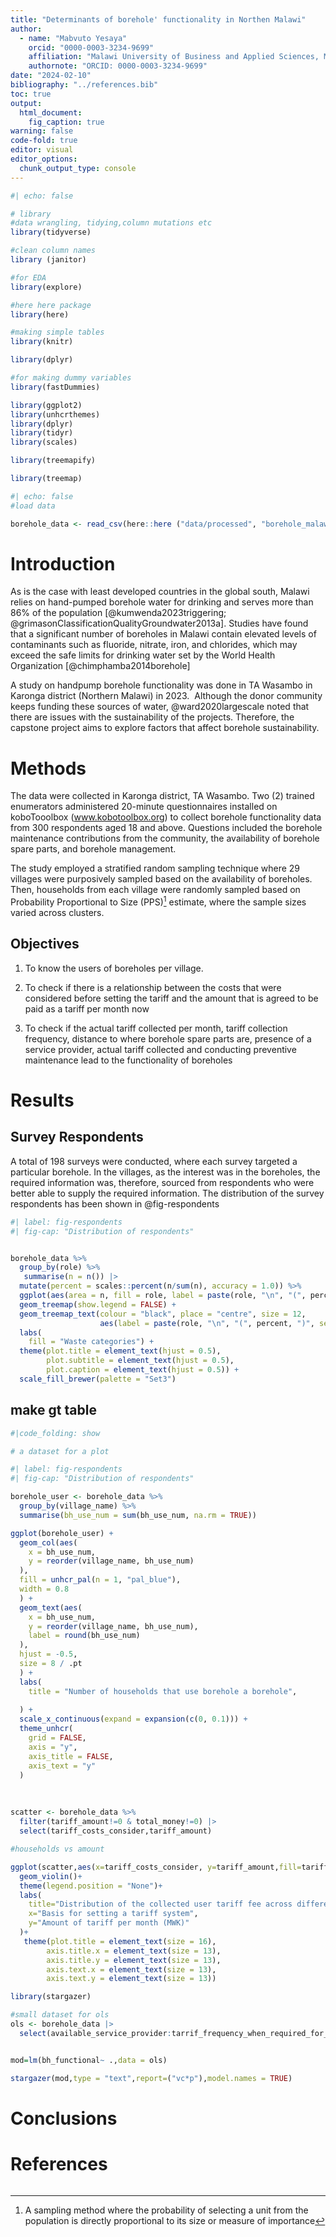 ```yaml
---
title: "Determinants of borehole' functionality in Northen Malawi"
author:
  - name: "Mabvuto Yesaya"
    orcid: "0000-0003-3234-9699"
    affiliation: "Malawi University of Business and Applied Sciences, Malawi"
    authornote: "ORCID: 0000-0003-3234-9699"
date: "2024-02-10"
bibliography: "../references.bib"
toc: true
output:
  html_document:
    fig_caption: true
warning: false
code-fold: true
editor: visual
editor_options: 
  chunk_output_type: console
---
```


```r
#| echo: false

# library
#data wrangling, tidying,column mutations etc
library(tidyverse)

#clean column names
library (janitor)

#for EDA
library(explore)

#here here package
library(here)

#making simple tables
library(knitr)

library(dplyr)

#for making dummy variables
library(fastDummies)

library(ggplot2)
library(unhcrthemes)
library(dplyr)
library(tidyr)
library(scales)

library(treemapify)

library(treemap)
```

```r
#| echo: false
#load data

borehole_data <- read_csv(here::here ("data/processed", "borehole_malawi_small.csv"))
```

# Introduction

As is the case with least developed countries in the global south, Malawi relies on hand-pumped borehole water for drinking and serves more than 86% of the population [@kumwenda2023triggering; @grimasonClassificationQualityGroundwater2013a]. Studies have found that a significant number of boreholes in Malawi contain elevated levels of contaminants such as fluoride, nitrate, iron, and chlorides, which may exceed the safe limits for drinking water set by the World Health Organization [@chimphamba2014borehole]

A study on handpump borehole functionality was done in TA Wasambo in Karonga district (Northern Malawi) in 2023.  Although the donor community keeps funding these sources of water, @ward2020largescale noted that there are issues with the sustainability of the projects. Therefore, the capstone project aims to explore factors that affect borehole sustainability.  

# Methods

The data were collected in Karonga district, TA Wasambo. Two (2) trained enumerators administered 20-minute questionnaires installed on koboTooolbox ([www.kobotoolbox.org](www.kobotoolbox.org)) to collect borehole functionality data from 300 respondents aged 18 and above. Questions included the borehole maintenance contributions from the community, the availability of borehole spare parts, and borehole management.

The study employed a stratified random sampling technique where 29 villages were purposively sampled based on the availability of boreholes. Then, households from each village were randomly sampled based on Probability Proportional to Size (PPS)[^1] estimate, where the sample sizes varied across clusters.

[^1]: A sampling method where the probability of selecting a unit from the population is directly proportional to its size or measure of importance

## **Objectives**

1.  To know the users of boreholes per village.

2.  To check if there is a relationship between the costs that were considered before setting the tariff and the amount that is agreed to be paid as a tariff per month now

3.  To check if the actual tariff collected per month, tariff collection frequency, distance to where borehole spare parts are, presence of a service provider, actual tariff collected and conducting preventive maintenance lead to the functionality of boreholes

# Results

## Survey Respondents

A total of 198 surveys were conducted, where each survey targeted a particular borehole. In the villages, as the interest was in the boreholes, the required information was, therefore, sourced from respondents who were better able to supply the required information. The distribution of the survey respondents has been shown in @fig-respondents

```r
#| label: fig-respondents
#| fig-cap: "Distribution of respondents"


borehole_data %>%
  group_by(role) %>%
   summarise(n = n()) |> 
  mutate(percent = scales::percent(n/sum(n), accuracy = 1.0)) %>%
  ggplot(aes(area = n, fill = role, label = paste(role, "\n", "(", percent, ")", sep = ""))) +
  geom_treemap(show.legend = FALSE) +
  geom_treemap_text(colour = "black", place = "centre", size = 12,
                    aes(label = paste(role, "\n", "(", percent, ")", sep = ""))) +
  labs(
    fill = "Waste categories") +
  theme(plot.title = element_text(hjust = 0.5),
        plot.subtitle = element_text(hjust = 0.5),
        plot.caption = element_text(hjust = 0.5)) +
  scale_fill_brewer(palette = "Set3")
```

## make gt table

```r

#|code_folding: show

# a dataset for a plot

```

```r

#| label: fig-respondents
#| fig-cap: "Distribution of respondents"

borehole_user <- borehole_data %>%
  group_by(village_name) %>%
  summarise(bh_use_num = sum(bh_use_num, na.rm = TRUE))

ggplot(borehole_user) +
  geom_col(aes(
    x = bh_use_num,
    y = reorder(village_name, bh_use_num)
  ),
  fill = unhcr_pal(n = 1, "pal_blue"),
  width = 0.8
  ) +
  geom_text(aes(
    x = bh_use_num,
    y = reorder(village_name, bh_use_num),
    label = round(bh_use_num)
  ),
  hjust = -0.5,
  size = 8 / .pt
  ) +
  labs(
    title = "Number of households that use borehole a borehole",
    
  ) +
  scale_x_continuous(expand = expansion(c(0, 0.1))) +
  theme_unhcr(
    grid = FALSE,
    axis = "y",
    axis_title = FALSE,
    axis_text = "y"
  )
```

\

```r
scatter <- borehole_data %>%
  filter(tariff_amount!=0 & total_money!=0) |> 
  select(tariff_costs_consider,tariff_amount)
```

```r
#households vs amount

ggplot(scatter,aes(x=tariff_costs_consider, y=tariff_amount,fill=tariff_costs_consider))+
  geom_violin()+
  theme(legend.position = "None")+
  labs(
    title="Distribution of the collected user tariff fee across different reasons of setting them",
    x="Basis for setting a tariff system",
    y="Amount of tariff per month (MWK)"
  )+
   theme(plot.title = element_text(size = 16),
        axis.title.x = element_text(size = 13),
        axis.title.y = element_text(size = 13),
        axis.text.x = element_text(size = 13),
        axis.text.y = element_text(size = 13)) 
```

```r
library(stargazer)

#small dataset for ols
ols <- borehole_data |> 
  select(available_service_provider:tarrif_frequency_when_required_for_repairs)


mod=lm(bh_functional~ .,data = ols)

stargazer(mod,type = "text",report=("vc*p"),model.names = TRUE)

```

# Conclusions

# References

```r

```
